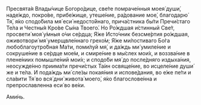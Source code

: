Пресвята́я Влады́чице Богоро́дице, све́те помраче́нныя моея́ души́, наде́ждо, покро́ве, прибе́жище, утеше́ние, ра́дование мое́, благодарю́ Тя́, я́ко сподо́била мя́ еси́ недосто́йнаго, прича́стника бы́ти Пречи́стаго Те́ла и Честны́я Кро́ве Сы́на Твоего́. Но Ро́ждшая и́стинный Све́т, просвети́ моя́ у́мныя о́чи се́рдца; Я́же Исто́чник безсме́ртия ро́ждшая, оживотвори́ мя́ умерщвле́ннаго грехо́м; Я́же ми́лостиваго Бо́га любоблагоутро́бная Ма́ти, поми́луй мя́, и да́ждь ми́ умиле́ние и сокруше́ние в се́рдце мое́м, и смире́ние в мы́слех мои́х, и воззва́ние в плене́ниих помышле́ний мои́х; и сподо́би мя́ до после́дняго издыха́ния, неосужде́нно приима́ти пречи́стых Та́ин освяще́ние, во исцеле́ние души́ же и те́ла. И пода́ждь ми́ сле́зы покая́ния и испове́дания, во е́же пе́ти и сла́вити Тя́ во вся́ дни́ живота́ моего́, я́ко благослове́нна и препрoславленна еси́ во ве́ки. 

Ами́нь.
